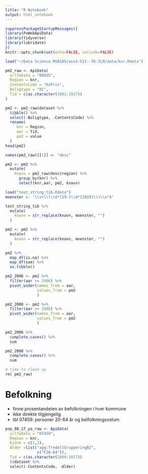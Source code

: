 ```yaml
---
title: "R Notebook"
output: html_notebook
---
```


```r
suppressPackageStartupMessages({
library(PxWebApiData)
library(tidyverse)
library(lubridate)
})
knitr::opts_chunk$set(echo=FALSE, include=FALSE)
```


```r
load("~/Data Science MSB105/ass4-h21--TK-ILM/data/knr.Rdata")
```

```r
pm2_raw <- ApiData(
  urlToData = "06035",
  Region = knr,
  ContentsCode = "KvPris",
  Boligtype = "01",
  Tid = c(as.character(2002:2017))
)
```

```r
pm2 <- pm2_raw$dataset %>% 
  tibble() %>% 
  select(-Boligtype, -ContentsCode) %>%
  rename(
     knr = Region,
     aar = Tid, 
     pm2 = value
  )
head(pm2)
```

```r
names(pm2_raw)[[1]] <- "desc"
```

```r
pm2 <- pm2 %>% 
  mutate(
    knavn = pm2_raw$desc$region) %>% 
      group_by(knr) %>% 
      select(knr,aar, pm2, knavn)
```

```r
load("test_string_tib.Rdata")
moenster <- '\\s+\\(\\d*[19-]\\d*[2019]\\)\\s*$'

test_string_tib %>% 
  mutate(
    knavn = str_replace(knavn, moenster, "")
  )
```

```r
pm2 <- pm2 %>% 
  mutate(
    knavn = str_replace(knavn, moenster, "")
  )
```

```r
pm2 %>% 
  map_df(is.na) %>% 
  map_df(sum) %>% 
  as.tibble()
```

```r
pm2_2006 <- pm2 %>% 
  filter(aar >= 2006) %>% 
  pivot_wider(names_from = aar,
              values_from = pm2
              )
```

```r
pm2_2008 <- pm2 %>% 
  filter(aar >= 2008) %>% 
  pivot_wider(names_from = aar,
              values_from = pm2
              )
```


```r
pm2_2006 %>% 
  complete.cases() %>% 
  sum
```
```r
pm2_2008 %>% 
  complete.cases() %>% 
  sum
```


```r
# time to clean up
rm( pm2_raw)
```

# Befolkning 

- finne prosentandelen av befolkningen i hver kommune
- ikke direkte tilgjengelig 
- tbl 07459: personer 20-64 år og belfolkningsvolum 

```r
pop_08_17_ya_raw <- ApiData(
  urlToData = "07459",
  Region = knr,
  Kjonn = c(1,2),
  Alder =list("agg:TredeltGrupperingB2",
              c("F20-64")),
  Tid = c(as.character(2008:2017))
  )$dataset %>% 
  select(-ContentsCode, -Alder)
```



